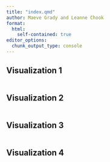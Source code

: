 ```yaml
---
title: "index.qmd"
author: Maeve Grady and Leanne Chook
format: 
  html:
    self-contained: true
editor_options: 
  chunk_output_type: console
---
```


\vspace{0.1in}

## Visualization 1

```r

```

\newpage

## Visualization 2

```r

```

\newpage

## Visualization 3

```r

```

\newpage

## Visualization 4

```r

```